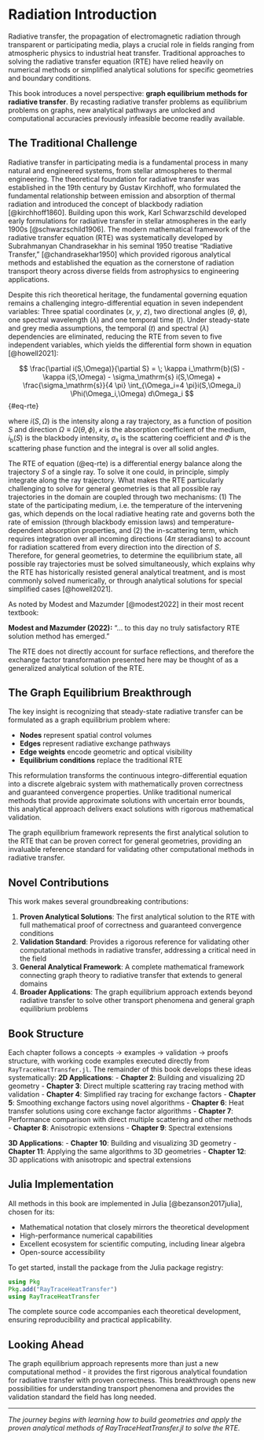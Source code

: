 # Radiation Introduction {#sec-introduction}

Radiative transfer, the propagation of electromagnetic radiation through transparent or participating media, plays a crucial role in fields ranging from atmospheric physics to industrial heat transfer.
Traditional approaches to solving the radiative transfer equation (RTE) have relied heavily on numerical methods or simplified analytical solutions for specific geometries and boundary conditions.

This book introduces a novel perspective: **graph equilibrium methods for radiative transfer**. By recasting radiative transfer problems as equilibrium problems on graphs, new analytical pathways are unlocked and computational accuracies previously infeasible become readily available.

## The Traditional Challenge

Radiative transfer in participating media is a fundamental process in many natural and engineered systems, from stellar atmospheres to thermal engineering.
The theoretical foundation for radiative transfer was established in the 19th century by Gustav Kirchhoff, who formulated the fundamental relationship between emission and absorption of thermal radiation and introduced the concept of blackbody radiation [@kirchhoff1860].
Building upon this work, Karl Schwarzschild developed early formulations for radiative transfer in stellar atmospheres in the early 1900s [@schwarzschild1906].
The modern mathematical framework of the radiative transfer equation (RTE) was systematically developed by Subrahmanyan Chandrasekhar in his seminal 1950 treatise "Radiative Transfer," [@chandrasekhar1950] which provided rigorous analytical methods and established the equation as the cornerstone of radiation transport theory across diverse fields from astrophysics to engineering applications.

Despite this rich theoretical heritage, the fundamental governing equation remains a challenging integro-differential equation in seven independent variables: Three spatial coordinates ($x$, $y$, $z$), two directional angles ($\theta$, $\phi$), one spectral wavelength ($\lambda$) and one temporal time ($t$).
Under steady-state and grey media assumptions, the temporal ($t$) and spectral ($\lambda$) dependencies are eliminated, reducing the RTE from seven to five independent variables, which yields the differential form shown in equation \eqref{eq:RTE} [@howell2021]:

$$ \frac{\partial i(S,\Omega)}{\partial S} = \; \kappa i_\mathrm{b}(S) - \kappa i(S,\Omega) - \sigma_\mathrm{s} i(S,\Omega) + \frac{\sigma_\mathrm{s}}{4 \pi} \int_{\Omega_i=4 \pi}i(S,\Omega_i) \Phi(\Omega_i,\Omega) d\Omega_i $$ {#eq-rte}

where $i(S,\Omega)$ is the intensity along a ray trajectory, as a function of position $S$ and direction $\Omega\equiv\Omega(\theta,\phi)$, $\kappa$ is the absorption coefficient of the medium, $i_\mathrm{b}(S)$ is the blackbody intensity, $\sigma_\mathrm{s}$ is the scattering coefficient and $\Phi$ is the scattering phase function and the integral is over all solid angles.

The RTE of equation (@eq-rte) is a differential energy balance along the trajectory $S$ of a single ray.
To solve it one could, in principle, simply integrate along the ray trajectory.
What makes the RTE particularly challenging to solve for general geometries is that all possible ray trajectories in the domain are coupled through two mechanisms:
(1) The state of the participating medium, i.e. the temperature of the intervening gas, which depends on the local radiative heating rate and governs both the rate of emission (through blackbody emission laws) and temperature-dependent absorption properties, and
(2) the in-scattering term, which requires integration over all incoming directions (4$\pi$ steradians) to account for radiation scattered from every direction into the direction of $S$.
Therefore, for general geometries, to determine the equilibrium state, all possible ray trajectories must be solved simultaneously, which explains why the RTE has historically resisted general analytical treatment, and is most commonly solved numerically, or through analytical solutions for special simplified cases [@howell2021].

As noted by Modest and Mazumder [@modest2022] in their most recent textbook:
<div class="quote-box">
<strong>Modest and Mazumder (2022):</strong> "... to this day no truly satisfactory RTE solution method has emerged."
</div>

The RTE does not directly account for surface reflections, and therefore the exchange factor transformation presented here may be thought of as a generalized analytical solution of the RTE.

## The Graph Equilibrium Breakthrough

The key insight is recognizing that steady-state radiative transfer can be formulated as a graph equilibrium problem where:

- **Nodes** represent spatial control volumes
- **Edges** represent radiative exchange pathways  
- **Edge weights** encode geometric and optical visibility
- **Equilibrium conditions** replace the traditional RTE

This reformulation transforms the continuous integro-differential equation into a discrete algebraic system with mathematically proven correctness and guaranteed convergence properties.
Unlike traditional numerical methods that provide approximate solutions with uncertain error bounds, this analytical approach delivers exact solutions with rigorous mathematical validation.

The graph equilibrium framework represents the first analytical solution to the RTE that can be proven correct for general geometries, providing an invaluable reference standard for validating other computational methods in radiative transfer.

## Novel Contributions

This work makes several groundbreaking contributions:

1. **Proven Analytical Solutions**: The first analytical solution to the RTE with full mathematical proof of correctness and guaranteed convergence conditions
2. **Validation Standard**: Provides a rigorous reference for validating other computational methods in radiative transfer, addressing a critical need in the field
3. **General Analytical Framework**: A complete mathematical framework connecting graph theory to radiative transfer that extends to general domains
4. **Broader Applications**: The graph equilibrium approach extends beyond radiative transfer to solve other transport phenomena and general graph equilibrium problems

## Book Structure

Each chapter follows a concepts → examples → validation → proofs structure, with working code examples executed directly from `RayTraceHeatTransfer.jl`.
The remainder of this book develops these ideas systematically:
**2D Applications**:
- **Chapter 2**: Building and visualizing 2D geometry
- **Chapter 3**: Direct multiple scattering ray tracing method with validation
- **Chapter 4**: Simplified ray tracing for exchange factors
- **Chapter 5**: Smoothing exchange factors using novel algorithms
- **Chapter 6**: Heat transfer solutions using core exchange factor algorithms
- **Chapter 7**: Performance comparison with direct multiple scattering and other methods
- **Chapter 8**: Anisotropic extensions
- **Chapter 9**: Spectral extensions

**3D Applications**:
- **Chapter 10**: Building and visualizing 3D geometry
- **Chapter 11**: Applying the same algorithms to 3D geometries
- **Chapter 12**: 3D applications with anisotropic and spectral extensions

## Julia Implementation

All methods in this book are implemented in Julia [@bezanson2017julia], chosen for its:

- Mathematical notation that closely mirrors the theoretical development
- High-performance numerical capabilities
- Excellent ecosystem for scientific computing, including linear algebra
- Open-source accessibility

To get started, install the package from the Julia package registry:
```julia
using Pkg
Pkg.add("RayTraceHeatTransfer")
using RayTraceHeatTransfer
```

The complete source code accompanies each theoretical development, ensuring reproducibility and practical applicability.

## Looking Ahead

The graph equilibrium approach represents more than just a new computational method - it provides the first rigorous analytical foundation for radiative transfer with proven correctness.
This breakthrough opens new possibilities for understanding transport phenomena and provides the validation standard the field has long needed.

---

*The journey begins with learning how to build geometries and apply the proven analytical methods of RayTraceHeatTransfer.jl to solve the RTE.*